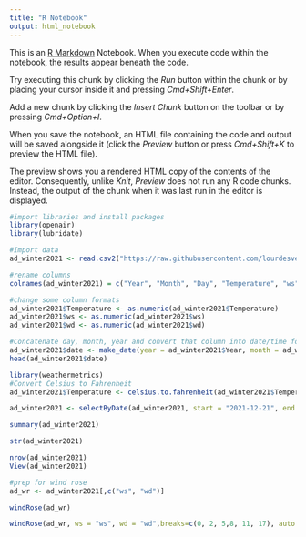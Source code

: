 ```yaml
---
title: "R Notebook"
output: html_notebook
---
```


This is an [R Markdown](http://rmarkdown.rstudio.com) Notebook. When you execute code within the notebook, the results appear beneath the code. 

Try executing this chunk by clicking the *Run* button within the chunk or by placing your cursor inside it and pressing *Cmd+Shift+Enter*. 

Add a new chunk by clicking the *Insert Chunk* button on the toolbar or by pressing *Cmd+Option+I*.

When you save the notebook, an HTML file containing the code and output will be saved alongside it (click the *Preview* button or press *Cmd+Shift+K* to preview the HTML file). 

The preview shows you a rendered HTML copy of the contents of the editor. Consequently, unlike *Knit*, *Preview* does not run any R code chunks. Instead, the output of the chunk when it was last run in the editor is displayed.
```r
#import libraries and install packages
library(openair)
library(lubridate)
```

```r
#Import data
ad_winter2021 <- read.csv2("https://raw.githubusercontent.com/lourdesvera/Community_Air_Montoring/master/Wind_Analyses/Armourdale_2022.csv", header = TRUE, sep = ",", stringsAsFactors = FALSE )
```

```r
#rename columns
colnames(ad_winter2021) = c("Year", "Month", "Day", "Temperature", "ws", "wd")
```

```r
#change some column formats
ad_winter2021$Temperature <- as.numeric(ad_winter2021$Temperature)
ad_winter2021$ws <- as.numeric(ad_winter2021$ws)
ad_winter2021$wd <- as.numeric(ad_winter2021$wd)
```

```r
#Concatenate day, month, year and convert that column into date/time format
ad_winter2021$date <- make_date(year = ad_winter2021$Year, month = ad_winter2021$Month , day = ad_winter2021$Day)
head(ad_winter2021$date)
```

```r
library(weathermetrics)
#Convert Celsius to Fahrenheit
ad_winter2021$Temperature <- celsius.to.fahrenheit(ad_winter2021$Temperature, round = 2)
```

```r
ad_winter2021 <- selectByDate(ad_winter2021, start = "2021-12-21", end = "2022-03-19")
```


```r
summary(ad_winter2021)
```

```r
str(ad_winter2021)
```

```r
nrow(ad_winter2021)
View(ad_winter2021)
```

```r
#prep for wind rose
ad_wr <- ad_winter2021[,c("ws", "wd")]
```

```r
windRose(ad_wr)
```

```r
windRose(ad_wr, ws = "ws", wd = "wd",breaks=c(0, 2, 5,8, 11, 17), auto.text=FALSE, paddle=FALSE, annotate=FALSE, grid.line=5, key = list(labels = c(">0-2", ">2-5", ">5-8", ">8-11", ">11-17")), key.footer = "Winter 2021 Wind Speed Plot in Armourdale, KS (m/s)", key.position = "bottom",par.settings=list(axis.line=list(col="lightgray")), col = c("#4f4f4f", "#0a7cb9", "#f9be00", "#ff7f2f", "#d7153a"))
```

